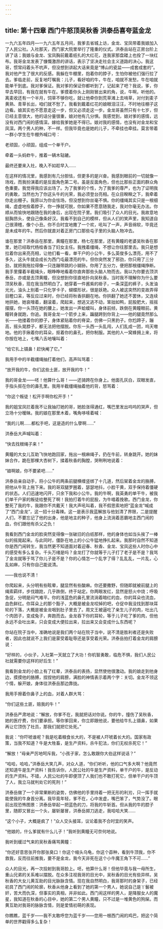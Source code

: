 ```yaml
---
---
---
```

title: 第十四章 西门牛怒顶吴秋香 洪泰岳喜夸蓝金龙
---




一九六五年四月—一九六五年五月间，我爹去省城上访，金龙、宝凤带着我娘加入了人民公社。入社那天，西门家大院里举行了隆重的仪式。洪泰岳站在正房台阶上讲了话；我娘与金龙、宝凤胸前戴着纸扎的大红花，连我家那盘耧上也拴了一块红布。我哥金龙发表了慷慨激昂的讲话，表示了坚决走社会主义道路的决心。我这哥，惯常闷着头不吭声，但没想到讲起大话来竟是“博山的瓷盆——成套成套的”。我对他产生了很大的反感。我躲在牛棚里，抱着你的脖子，生怕你被他们强行拉了去。爹临走前，反复地叮嘱我：儿子，看好咱的牛，牛在，咱就不发愁，牛在咱就能单干到底。我对爹保证。我对爹的保证你都听到了，记起来了吧？我说，爹，你早去早回，有我在就有牛在。爹摸着你头上刚刚冒出来的角，说，牛啊，听他的。离麦收还有一个半月，饲草不够你吃，就让他牵你到荒草滩上去啃草，对付到麦子黄熟、青草长出，咱们就不愁了。我看到戴着红花的娘眼泪汪汪，不时地往棚子这边看。娘其实也不愿意走这一步，但又必须走这一步。金龙哥虽然只有十七岁，但已经主意很大，他的话分量很重，娘对他有几分惧。我感觉到，娘对爹的感情，远没有对西门闹的感情深。嫁给我爹她是不得已。娘对我的感情，也没有对金龙和宝凤深。两个男人的种，不一样。但我毕竟也是她的儿子，不牵挂也牵挂。莫言带着一群小学生在牛棚外喊口号：

老顽固，小顽固，组成一个单干户。

牵着一头蚂蚱牛，推着一辆木轱辘。

最终还要来入社，晚入不如趁早入……

在这样的情况里，我感到有几分胆怯，但更多的是兴奋。我感到眼前的一切就像一场戏，而我扮演着的是反面角色第二号。虽是反面角色，但也比那些正面的群众角色重要。我觉得我应该出场了。为了我爹的个性，为了我爹的尊严，也为了证明我的勇敢，当然也为了你这头牛的光荣，我必须登台亮相。在众目睽睽之下，我牵着你走出棚子。我原以为你会怯场，但没想到你丝毫不惧。你的缰绳其实只是一根细绳，虚虚地拴着脖子，你一挣就可脱，你如果不愿意随我走，我对你毫无办法。你顺从而愉快地跟随在我的身后，出现在院子里。我们吸引了众人的目光。我故意地挺胸昂头，使自己像条好汉。我看不到自己的模样，但从人们的笑声里，我知道自己很滑稽，像个小丑。你不合时宜地撒了一个欢，吼叫了一声，声音绵软，毕竟还是未成年的牛。然后你就直对着正房门口那些屯子里的头脑人物冲去。

谁在那里？洪泰岳在那里，黄瞳在那里，杨七在那里，还有黄瞳的老婆吴秋香在那里，她已经取代杨桂香当了妇女主任。我拽着缰绳，不想让你往那里去。我只是想拉着你出来亮亮相，让他们看一看，单干户的小公牛，多么英俊多么漂亮，用不了多久，这头牛就会成长为西门屯最漂亮的牛。但你突然发了邪劲，你只用了三分劲，就把我拖拉得像一只连蹦带跳的小猢狲。你用了五分力，便把那根缰绳挣断。我手里攥着半截绳头，眼睁睁地看着你直奔那些头脑人物而去。我以为你要去顶洪泰岳，亦或是去顶黄瞳，但没想到你径直地扑向吴秋香。当时我不理解你为什么要顶吴秋香，现在我当然明白了。她穿着一件酱紫的褂子，一条深蓝的裤子，头发油光光，油头上别着一只化学卡子，蝴蝶形状，很是妖艳。众人被这突然的变故弄得目瞪口呆，等反应过来时，你已经将秋香拱翻在地。你拱翻了她还不罢休，又连续地拱她，她哀嚎着，翻滚着，爬起来，想逃又逃不动，笨拙如鸭，屁股肥大，摇摇摆摆，你一头顶在她的腰上，她发出一声蛤蟆叫，身体前倾，跌倒在黄瞳眼前。黄瞳转身就跑，你追。我哥金龙一个箭步上来，蹁腿跨到你背上——他的腿竟然那么长——他搂着你的脖子，身体紧贴着你的脊梁，仿佛一只黑豹子。你尥蹄子，蹦高，摇头晃脖子，都无法把他摆脱。你东一头西一头乱闯，人们乱成一团，呜天嗷地。他的手揪着你的耳朵，抠着你的鼻孔，把你制服。其他的人一窝蜂拥上来，将你按在地上，七嘴八舌地嚷叫着：

“给它扎上镊鼻！赶快阉了它。”

我用手中的半截缰绳抽打着他们，高声叫骂着：

“放开我的牛，你们这些土匪，放开我的牛！”

我的哥金龙——呸！他算什么哥！——还骑跨在你身上。他面孔灰白，双眼发直，手指头抠在你的鼻孔里。我用半截缰绳抽着他的背，怒骂着：

“你这个叛徒！松开手啊你松开手！”

我的姐宝凤拦着我不让我抽打她的哥，她脸涨得通红，嘴巴里发出呜呜的哭声，但立场十分暧昧。我的娘在那里木着，嘴角哆嗦着喊：

“我的儿啊……都松手吧，这是造的什么孽啊……”

洪泰岳大声喊叫着：

“快去找根绳子来！”

黄瞳的大女儿互助飞快地跑回家，拖出一根麻绳子，扔在牛前，转身跳开。她的妹妹合作，跪在那棵大杏树下，揉着秋香的胸膛，哭咧咧地说着：

“娘啊娘，你不要紧吧……”

洪泰岳亲自动手，将小公牛的两条前腿横缠竖绑了十几道，然后架着金龙的胳膊，把他从牛背上拖下来。我的哥双腿罗圈着，瑟瑟地抖，小脸干黄，双手保持着僵硬的状态。人们迅速地闪开，只余下我和小公牛。我的牛啊，我英勇的单干牛，被我们单干户家的叛徒给整死了啊！我拍打着牛的屁股，为牛唱着挽歌。西门金龙，你整死了我的牛，我跟你不共戴天！我大声吼叫着，我不假思索地把“蓝金龙”喊成了“西门金龙”，这一招十分毒辣。这一是表示我蓝解放与他划清了界限，二是提醒人们，不要忘记了他的出身，他是地主的种子，他身上流淌着恶霸地主西门闹的血，你们跟他有杀父之仇！

我看到西门金龙的脸突然变得像一张破旧的白纸那样，他的身体也如当头挨了一棒似的摇晃起来。与此同时，僵卧在地上的小公牛猛地挣扎起来。我那时自然不知道你是西门闹转生，我当然更不知道面对着迎春、秋香、金龙、宝凤这些人时你心中的感受有多么复杂。千头万绪是吗？金龙打了你就等于儿子打了老子是不是？我骂了金龙就等于骂了你儿子是不是？你的心情怎一个乱字了得？乱乱乱，一片乱，心乱如麻，只有你自己能说清。

——我也说不清！

你爬起来，头分明有些眩晕，腿显然有些酸麻。你还要撒野，但随即就被前腿上的绳索羁绊，步伐踉跄，几乎跌倒，终于站定。你两眼发红，显然是怒火中烧；呼吸急促，分明是闷气难平。你的浅蓝色的鼻孔里流淌着暗红的血，你的耳朵也流血，血色鲜红。你耳朵上的那个豁子，大概是被金龙咬掉的吧，仓促中我没找到那块耳轮的下落，大概是被金龙咽到肚子里去了。周文王被逼吃了亲生儿子的肉，吐出几个肉团子，变成兔子，奔跑而去。金龙吞下你的耳轮，等于儿子吃了爹的肉，但他永远不会吐出来，只会变成大便拉出来，拉出来又会变成什么东西呢？

你站在院子当中，准确地说是我们两个站在院子当中，说不清是胜利者还是失败者，因此也就说不上我们是蒙受着耻辱还是享受着光荣。洪泰岳拍打着金龙的肩膀说：

“好样的，小伙子，入社第一天就立了大功！你机智勇敢，临危不惧，我们人民公社就需要你这样的好后生！”

我看到金龙的小脸上有了红晕，洪泰岳的表扬，显然使他很激动。我的娘走到他身边，摸摸他的胳膊，捏捏他的肩膀，满脸的神情表示着两个字：关切。金龙不领这个情，躲开娘，身体往洪泰岳那边靠拢。

我用手擦着你鼻子上的血，对着人群大骂：

“你们这些土匪，赔我的牛！”

洪泰岳严肃地说：“解放，你爹不在，我就把话对你说。你的牛，撞伤了吴秋香，她的医疗费，你们要承担。等你爹回来，你立即跟他说，要他给牛扎上镊鼻，如果再让它顶伤了社员，那我们就把它处死。”

我说：“你吓唬谁呢？我是吃着粮食长大的，不是被人吓唬着长大的。国家有政策，当我不知道？牛是大牲畜，是生产资料，杀牛犯法，你们无权杀死它！”

“解放！”母亲严厉地呵斥我，“小孩子家，怎么敢跟你大伯这样说话？”

“哈哈，哈哈，”洪泰岳大笑几声，对众人道，“你们听听，他的口气多大啊？他竟然还知道牛是生产资料！我告诉你，人民公社的牛是生产资料，单干户的牛，是反动的生产资料。不错，人民公社的牛即便顶了人我们也不敢打死它，但单干户的牛顶了人，我立马就判处它的死刑！”

洪泰岳做了一个非常果断的姿势，仿佛他的手里持着一把无形的利刃，只一挥手就能使我的牛身首分离。我毕竟年轻，爹不在，心中发虚，嘴巴笨了，气势没了。眼前出现恐怖图景：洪泰岳举起一把蓝色的刀，将我的牛斩首。但从我的牛的腔子里，随即又冒出一个头，屡斩屡冒，洪泰岳掷刀逃走，我哈哈大笑……

“这个小子，大概是疯了！”众人交头接耳，议论着我不合时宜的笑声。

“他娘的，什么爹就有什么儿子！”我听到黄瞳无可奈何地说。

我听到缓过气来的吴秋香痛骂黄瞳：

“你还好意思张开你那张臭口！你这个缩头乌龟，你这个孬种，看到牛顶我，你不救我，反而往前推我，要不是金龙，我今天非死在这个小牛魔王角下不可……”

众人的目光，再一次投射到我哥脸上。呸，他算什么哥！但他毕竟与我一母所生，重山兄弟的关系难以摆脱。在众多注视我哥的目光中，吴秋香的目光有些异样。吴秋香的大女儿黄互助的目光脉脉含情。现在我自然明白，我哥那时的身架子，已经初具了西门闹的轮廓，秋香从他身上看到了她的第一个男人，她说自己是丫鬟被奸，苦大而仇深，但事实的真相，并非如此。西门闹这样的男人，是降服女人的魔星，我知道在秋香的心目中，她的第二个男人黄瞳，只不过是一堆黄色的狗屎。而黄互助对我哥的脉脉含情，则是爱情初萌的表现。

你瞧瞧，蓝千岁——我不太敢呼您为蓝千岁——您用一根西门闹的鸡巴，把这个简单的世界戳得多么复杂！